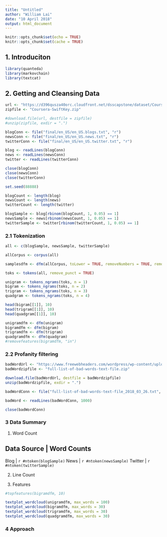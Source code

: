 ```yaml
---
title: "Untitled"
author: "William Lai"
date: "10 April 2018"
output: html_document
---
```


```r
knitr::opts_chunk$set(echo = TRUE)
knitr::opts_chunk$set(cache = TRUE)
```

## 1. Introduciton

```r
library(quanteda)
library(markovchain)
library(textcat)
```

## 2. Getting and Cleansing Data

```r
url <- "https://d396qusza40orc.cloudfront.net/dsscapstone/dataset/Coursera-SwiftKey.zip"
zipfile <- "Coursera-SwiftKey.zip"
```

```r
#download.file(url, destfile = zipfile)
#unzip(zipfile, exdir = ".")
```

```r
blogConn <- file("final/en_US/en_US.blogs.txt", "r") 
newsConn <- file("final/en_US/en_US.news.txt", "r") 
twitterConn <- file("final/en_US/en_US.twitter.txt", "r") 

blog <- readLines(blogConn)
news <- readLines(newsConn)
twitter <- readLines(twitterConn)

close(blogConn)
close(newsConn)
close(twitterConn)
```

```r
set.seed(88888)

blogCount <- length(blog)
newsCount <- length(news)
twitterCount <- length(twitter)

blogSample <- blog[rbinom(blogCount, 1, 0.05) == 1]
newsSample <- news[rbinom(newsCount, 1, 0.05) == 1]
twitterSample <- twitter[rbinom(twitterCount, 1, 0.05) == 1]
```

### 2.1 Tokenization 

```r
all <- c(blogSample, newsSample, twitterSample)

allCorpus <- corpus(all)

samplesdfm <- dfm(allCorpus, toLower = TRUE, removeNumbers = TRUE, removePunct = TRUE, removeTwitter = TRUE, ignoredFeatures = stopwords("english"), stem = TRUE)

toks <- tokens(all, remove_punct = TRUE)

unigram <- tokens_ngrams(toks, n = 1)
bigram <- tokens_ngrams(toks, n = 2)
trigram <- tokens_ngrams(toks, n = 3)
quadgram <- tokens_ngrams(toks, n = 4)

head(bigram[[1]], 10)
head(trigram[[1]], 10)
head(quadgram[[1]], 10)

unigramdfm <- dfm(unigram)
bigramdfm <- dfm(bigram)
trigramdfm <- dfm(trigram)
quadgramdfm <- dfm(quadgram)
#removefeatures(bigramdfm, "in")
```

### 2.2 Profanity filtering

```r
badWordUrl <- "https://www.freewebheaders.com/wordpress/wp-content/uploads/full-list-of-bad-words-text-file_2018_03_26_26.zip"
badWordzipfile <- "full-list-of-bad-words-text-file.zip"
```

```r
download.file(badWordUrl, destfile = badWordzipfile)
unzip(badWordzipfile, exdir = ".")
```

```r
badWordConn <- file("full-list-of-bad-words-text-file_2018_03_26.txt", "r") 

badWord <- readLines(badWordConn, 1000)

close(badWordConn)
```

### 3 Data Summary

1. Word Count

Data Source | Word Counts
---
Blog | `r #ntoken(blogSample)`
News | `r #ntoken(newsSample)`
Twitter | `r #ntoken(twitterSample)`

2. Line Count

3. Features

```r
#topfeatures(bigramdfm, 10)

textplot_wordcloud(unigramdfm, max_words = 100)
textplot_wordcloud(bigramdfm, max_words = 30)
textplot_wordcloud(trigramdfm, max_words = 30)
textplot_wordcloud(quadgramdfm, max_words = 30)
```

### 4 Approach
